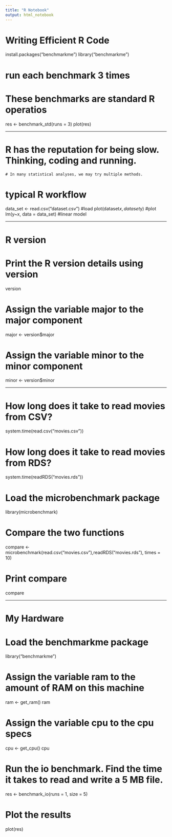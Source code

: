 ---
title: "R Notebook"
output: html_notebook
---

# Writing Efficient R Code 
    
install.packages("benchmarkme")
library("benchmarkme")

# run each benchmark 3 times 
# These benchmarks are standard R operatios
res <- benchmark_std(runs = 3)
plot(res)

-----------------------------------------------------------------------------------------------------------------------------

# R has the reputation for being slow. Thinking, coding and running.
    # In many statistical analyses, we may try multiple methods. 

# typical R workflow
data_set <- read.csv("dataset.csv") #load
plot(dataset$x, dataset$y) #plot
lm(y~x, data = data_set) #linear model

-----------------------------------------------------------------------------------------------------------------------------

# R version 

# Print the R version details using version
version

# Assign the variable major to the major component
major <- version$major

# Assign the variable minor to the minor component
minor <- version$minor

-----------------------------------------------------------------------------------------------------------------------------

# How long does it take to read movies from CSV?
system.time(read.csv("movies.csv"))

# How long does it take to read movies from RDS?
system.time(readRDS("movies.rds"))

# Load the microbenchmark package
library(microbenchmark)

# Compare the two functions
compare <- microbenchmark(read.csv("movies.csv"),readRDS("movies.rds"), times = 10)

# Print compare
compare

-----------------------------------------------------------------------------------------------------------------------------

# My Hardware

# Load the benchmarkme package
library("benchmarkme")

# Assign the variable ram to the amount of RAM on this machine
ram <- get_ram()
ram

# Assign the variable cpu to the cpu specs
cpu <- get_cpu()
cpu

# Run the io benchmark. Find the time it takes to read and write a 5 MB file.
res <- benchmark_io(runs = 1, size = 5)

# Plot the results
plot(res)

